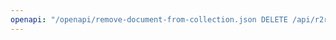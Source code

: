 ---
openapi: "/openapi/remove-document-from-collection.json DELETE /api/r2r/v3/collections/{id}/documents/{document_id}"
---
